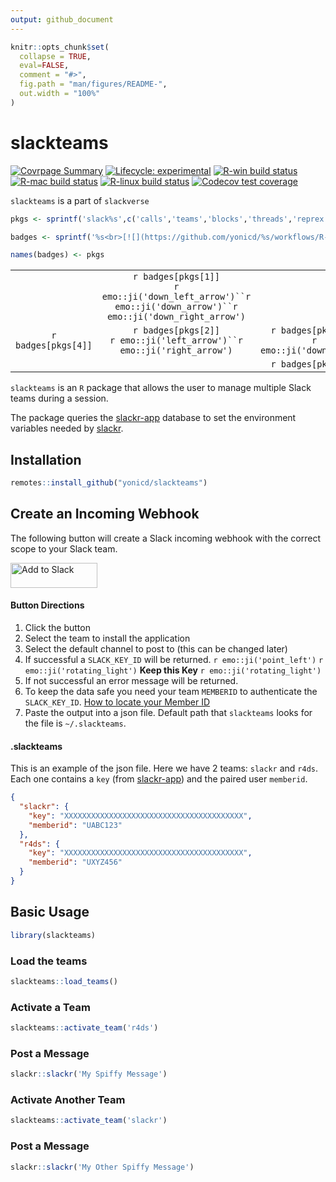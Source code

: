 ```yaml
---
output: github_document
---
```


<!-- README.md is generated from README.Rmd. Please edit that file -->

```r
knitr::opts_chunk$set(
  collapse = TRUE,
  eval=FALSE,
  comment = "#>",
  fig.path = "man/figures/README-",
  out.width = "100%"
)
```

# slackteams

<!-- badges: start -->
[![Covrpage Summary](https://img.shields.io/badge/covrpage-Last_Build_2020_04_05-brightgreen.svg)](http://tinyurl.com/qq3vz59)
[![Lifecycle: experimental](https://img.shields.io/badge/lifecycle-experimental-orange.svg)](https://www.tidyverse.org/lifecycle/#experimental)
[![R-win build status](https://github.com/yonicd/slackteams/workflows/R-win/badge.svg)](https://github.com/yonicd/slackteams)
[![R-mac build status](https://github.com/yonicd/slackteams/workflows/R-mac/badge.svg)](https://github.com/yonicd/slackteams)
[![R-linux build status](https://github.com/yonicd/slackteams/workflows/R-linux/badge.svg)](https://github.com/yonicd/slackteams)
[![Codecov test coverage](https://codecov.io/gh/yonicd/slackteams/branch/master/graph/badge.svg)](https://codecov.io/gh/yonicd/slackteams?branch=master)
<!-- badges: end -->

`slackteams` is a part of `slackverse`

```r
pkgs <- sprintf('slack%s',c('calls','teams','blocks','threads','reprex'))

badges <- sprintf('%s<br>[![](https://github.com/yonicd/%s/workflows/R-mac/badge.svg)](https://github.com/yonicd/%s)',pkgs,pkgs,pkgs)

names(badges) <- pkgs

```

||||
|:-:|:-:|:-:|
||`r badges[pkgs[1]]`<br>`r emo::ji('down_left_arrow')``r emo::ji('down_arrow')``r emo::ji('down_right_arrow')`||
|`r badges[pkgs[4]]`|`r badges[pkgs[2]]`<br>`r emo::ji('left_arrow')``r emo::ji('right_arrow')`|`r badges[pkgs[3]]`<br>`r emo::ji('down_arrow')`|
|||`r badges[pkgs[5]]`|

`slackteams` is an `R` package that allows the user to manage multiple Slack teams during a session. 

The package queries the [slackr-app](https://github.com/yonicd/slackr-app) database to set the environment variables needed by [slackr](https://github.com/hrbrmstr/slackr).

## Installation

``` r
remotes::install_github("yonicd/slackteams")
```

## Create an Incoming Webhook

The following button will create a Slack incoming webhook with the correct scope to your Slack team.

 <a href="https://slack.com/oauth/authorize?client_id=220157155520.220159943344&scope=incoming-webhook,files:read,files:write:user,chat:write:bot,chat:write:user,mpim:write,mpim:read,mpim:history,im:write,im:read,im:history,groups:write,groups:read,groups:history,channels:write,channels:read,channels:history,emoji:read,usergroups:read,users:read" target="_blank"><img alt="Add to Slack" height="40" width="139" src="https://platform.slack-edge.com/img/add_to_slack.png" srcset="https://platform.slack-edge.com/img/add_to_slack.png 1x, https://platform.slack-edge.com/img/add_to_slack@2x.png 2x"></a>

#### Button Directions

1. Click the button
2. Select the team to install the application
3. Select the default channel to post to (this can be changed later)
4. If successful a `SLACK_KEY_ID` will be returned. `r emo::ji('point_left')` `r emo::ji('rotating_light')` __Keep this Key__ `r emo::ji('rotating_light')`
5. If not successful an error message will be returned.
6. To keep the data safe you need your team `MEMBERID` to authenticate the `SLACK_KEY_ID`. [How to locate your Member ID](https://medium.com/@moshfeu/how-to-find-my-member-id-in-slack-workspace-d4bba942e38c)
7. Paste the output into a json file. Default path that `slackteams` looks for the file is `~/.slackteams`.

#### .slackteams

This is an example of the json file. Here we have 2 teams: `slackr` and `r4ds`. Each one contains a `key` (from [slackr-app](https://github.com/yonicd/slackr-app)) and the paired user `memberid`.

```json
{
  "slackr": {
    "key": "XXXXXXXXXXXXXXXXXXXXXXXXXXXXXXXXXXXXXXXX",
    "memberid": "UABC123"
  },
  "r4ds": {
    "key": "XXXXXXXXXXXXXXXXXXXXXXXXXXXXXXXXXXXXXXXX",
    "memberid": "UXYZ456"
  }
}
```

## Basic Usage

```r
library(slackteams)
```

### Load the teams

```r
slackteams::load_teams()
```

### Activate a Team

```r
slackteams::activate_team('r4ds')
```

### Post a Message

```r
slackr::slackr('My Spiffy Message')
```

### Activate Another Team

```r
slackteams::activate_team('slackr')
```

### Post a Message

```r
slackr::slackr('My Other Spiffy Message')
```

